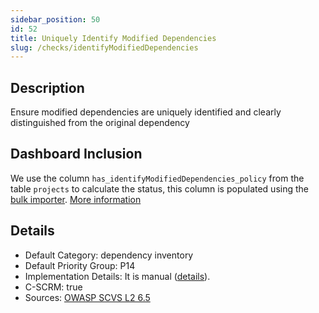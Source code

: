 ```yaml
---
sidebar_position: 50
id: 52
title: Uniquely Identify Modified Dependencies
slug: /checks/identifyModifiedDependencies
---
```


<!-- BANNER:START -->

<!-- BANNER:END -->

<!-- DESCRIPTION:START -->
## Description
Ensure modified dependencies are uniquely identified and clearly distinguished from the original dependency
<!-- DESCRIPTION:END -->

## Dashboard Inclusion

We use the column `has_identifyModifiedDependencies_policy` from the table `projects` to calculate the status, this column is populated using the [bulk importer](/docs/visionBoard/importers#bulk-importer). [More information](https://github.com/OpenPathfinder/visionBoard/issues/111)

<!-- DETAILS:START -->
## Details
- Default Category: dependency inventory
- Default Priority Group: P14
- Implementation Details: It is manual ([details](https://github.com/OpenPathfinder/visionBoard/issues/111)).
- C-SCRM: true
- Sources: [OWASP SCVS L2 6.5](https://scvs.owasp.org/scvs/v6-pedigree-and-provenance/)

<!-- DETAILS:END -->
